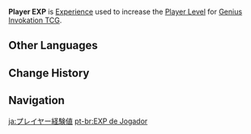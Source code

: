 {{Item Infobox
|id           = 000146
|image        = Item Player EXP.png
|type         = Experience
|quality      = 3
|description  = Obtained by winning [[Genius Invokation TCG]] matches. Every duel you won builds upon the paths to victory, such is the act of earning experience itself. To know how to overcome and subdue the adversary in any situation is the greatest strength that a player can possess.
|source1      = Winning matches in [[Genius Invokation TCG]]
}}
'''Player EXP''' is [[Experience]] used to increase the [[Genius Invokation TCG#Player Level|Player Level]] for [[Genius Invokation TCG]].

==Other Languages==
{{Other Languages|default_hidden=1
|en      = Player EXP
|zhs     = 牌手经验
|zhs_rm  = Páishǒu Jīngyàn
|zht     = 牌手經驗
|zht_rm  = Páishǒu Jīngyàn
|ja      = プレイヤー経験値
|ja_rm   = Pureiyaa Keikenchi
|ko      = 플레이어 경험치
|ko_rm   = Peulleieo Gyeongheomchi
|es      = EXP de jugador
|fr      = EXP de joueur
|ru      = Опыт игрока
|th      = ค่าประสบการณ์ผู้เล่น
|th_rm   = 
|vi      = EXP Bài Thủ
|de      = Kartenbeschwörer-EP
|id      = EXP Pemain
|pt      = EXP de Jogador
|tr      = Oyuncu TP
|it      = ESP giocatore
}}

==Change History==
{{Change History|3.3}}

==Navigation==
{{EXP Navbox|EXP Types}}

[[ja:プレイヤー経験値]]
[[pt-br:EXP de Jogador]]